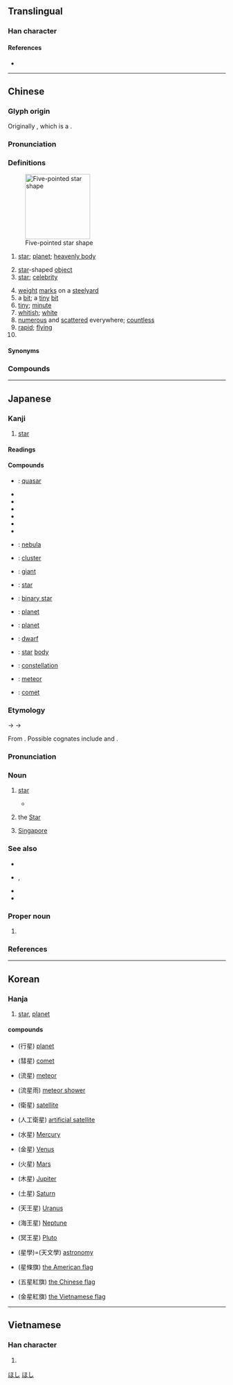 {{character info/new}}
{{also|曐|皨}}
==Translingual==
{{stroke order|strokes=9}}

===Han character===
{{Han char|rn=72|rad=日|as=05|sn=9|four=60104|canj=AHQM|ids=⿱日生}}

====References====
* {{Han ref|kx=0492.210|dkj=13837|dj=0855.220|hdz=21500.120|uh=661F|ud=26143|bh=AC50|bd=44112}}

----

==Chinese==
{{zh-forms}}

===Glyph origin===
{{Han etym}}
Originally {{och-l|曐}}, which is a {{Han compound|ls=psc|nocap=1|晶|生|c1=s|c2=p|t1=twinkling stars}}.

===Pronunciation===
{{zh-pron
|m=xīng,er=y
|c=sing1,seng1
|c-t=lhiang1-4,lhen1
|c-t_note=lhiang1-4 - vernacular; lhen1 - literary
|h=pfs=sên
|md=sĭng
|mn=xm,qz,lk,sx,tp,km,mg,hc:chhiⁿ/zz,yl,tn,kh,tc,pn:chheⁿ/seng
|mn_note=chhiⁿ/chheⁿ - vernacular; seng - literary
|mn-t=cên1
|w=1xin
|mc=y
|oc=y
|ma=Zh-xing.ogg
|cat=n,pn,a
}}

===Definitions===
{{zh-hanzi}}
[[File:Five Stars (32990311546).jpg|thumb|150px|Five-pointed star shape]]
# [[star]]; [[planet]]; [[heavenly body]]
#: {{zh-x|星星{xing}|star}}
#: {{zh-x|恆星|(fixed) '''star'''}}
# [[star]]-shaped [[object]]
# [[star]]; [[celebrity]]
#: {{zh-x|明星|bright '''star'''; celebrity}}
# [[weight]] [[mark]]s on a [[steelyard]]
# a [[bit]]; a [[tiny]] [[bit]]
# [[tiny]]; [[minute]]
# [[whitish]]; [[white]]
# [[numerous]] and [[scattered]] everywhere; [[countless]]
# [[rapid]]; [[flying]]
# {{surname|lang=zh}}

====Synonyms====
{{zh-dial|星星}}

===Compounds===
{{zh-der|星期:days of the week|星期一:Monday|星期二:Tuesday|星期三:Wednesday|星期四:Thursday|星期五:Friday|星期六:Saturday|星期日:Sunday|星期天:Sunday|星辰|星斗|星光|星漢|星號|星河|星火|星火燎原|星際|星空|星羅棋布|星落雲散|星球|星術|星霜|星體|星圖|星團|星系|星系核|星相|星象|星星|星星點點|星星之火，可以燎原|星宿|星眼|星夜|星移斗轉|星移物換|星雲|星子|海星|一天星斗|一星兒|一星子|一星星|一路福星|七星|七星壇|七星山|七星板|七星燈|七星瓢蟲|三星|中星|中星儀|主序星|主星|九大行星|五星|五星上將|五星連珠|井中視星|人造衛星|伴星|使星|侵星|值星|值星官|偵察衛星|傳播衛星|內行星|冒金星兒|冥王星|分星擘兩|列星|剋星|劍眉星眼|北斗七星|北極星|半星|南極星沉|南極星輝|占星|占星術|吉星文|吉星高照|同步衛星|周期彗星|哈雷彗星|唾沫星子|喪門星|嘎巴流星|四星|土星|坍縮星|壽星|壽星老兒|外星人|外行星|夜叉星|大明星|大星殞落|大步流星|大熊星座|大犬星座|大行星|天南星|天狼星|天王巨星|天王星|天罡星|天貴星|天關客星|天關星|天鵝星座|天鷹星座|太白星|太白酒星|太白金星|太陰星|奎星高照|奔星|女星|妖星|孤星淚|宋應星|官星|官星透露|定盤星|客星|寒星|寥若晨星|寶星|將星|導航衛星|小星|小熊星座|小行星|巨星|帚星|帝星|帶月披星|彗星|影星|急如星火|急於星火|恆星|恆星年|恆星日|恆星月|恆星系|恆星週期|恩星照命|惑星|戴星|戴月披星|披星帶月|披星戴月|拱極星|指極星|掃帚星|掃星|掩星|摘星|摘星樓|擘兩分星|救星|文昌星|文星和合|文曲星|文章星斗|斗轉星移|新星|明星|昏星|星主|星使|星光列車|星兒|星前月下|星君|星命|星士|星奔|星媽|星官|星家|星宿海|星座|星形|星彩|星戰計畫|星探|星散|星族|星旗|星旗電戟|星星之火|星曆|星曆錶|星月交輝|星期報|星條旗|星橋|星次|星歲|星氣|星洲|星流|星燭|星盤|星眸|星眸皓齒|星等|星算|星羅雲布|星羅雲散|星群|星色|星芒狀|星蟲|星行|星行夜歸|星表|星言夙駕|星迴|星速|星降|星院|星陳夙駕|星隕|星際塵埃|星際大戰|星際微塵|星際物質|星雞魚|星離雨散|星飛電掣|星馳|星馳電發|星馳電走|星駕|星鯊|星點彈塗|星點河魨|昭如日星|晨星|晨炊星飯|景星|景星勛章|景星慶雲|智多星|暫星|曉星|曙後星孤|月明星稀|月眉星眼|月約星期|月落星沉|木星|本命星|桃花星|棋布星羅|棋羅星布|橢圓星系|櫺星門|歌星|武曲星|歲星|毛頭星|氣象衛星|水星|沒星秤|河外星系|油星|流星|流星報馬|流星趕月|流星鎚|流星雨|流星馬|海事衛星|海王星|測量衛星|港星|準星|滿天星|滿眼金星|漏星堂|漩渦星雲|潢星|火德星君|火星|火星塞|炳如日星|炳若日星|煙飛星散|煞星|熠熠紅星|燎星|爆發星|物換星移|牽牛星|獵戶星座|球狀星團|瓦解星散|瓦解星飛|甲第星羅|男星|畢宿星團|畢拉彗星|發射星雲|白矮星|白虎星|百武彗星|皓齒星眸|目似明星|目若朗星|直播衛星|眼若流星|眾星拱北|眾星拱月|眾星拱辰|眾星捧月|矮星|矮行星|視星等|福星|福星高照|秤星|移星換斗|穀神星|童星|紅星|紇剌星|經星|繁星|織女星|羅福星|老人星|老壽星|聚星|脈動星|脈衝星|花星|蟹狀星雲|行星|行星儀|行星風|衛星|衛星國家|衛星導航|衛星日蝕|衛星轉播|衛星通信|衛星都市|衛星門診|衛星雲圖|衛星電視|衛星食|變光星|變星|豔星|賊仔星|賊星|超巨星|超新星|辰星|追星族|追星趕月|通信衛星|通訊衛星|酒星|醫卜星相|金星|鈴鐺壽星|鎮星|隕星|雙星|雨零星散|零星|零零星星|電卷星飛|電影明星|電掣星馳|順星|類地行星|類新星|類星體|類木行星|魁星|魔星|鱗鋏星鐔}}

{{zh-cat|Astronomy}}

----

==Japanese==

===Kanji===
{{ja-kanji|grade=2|rs=日05}}

# [[star]]

====Readings====
{{ja-readings|goon=しょう<しやう|kanon=せい|kun=ほし}}

====Compounds====
{{der-top|Compounds}}
* {{ja-r|準星|じゅんせい}}: [[quasar]]
* {{ja-r|星霜|せいそう}}
* {{ja-r|星芒|せいぼう}}
* {{ja-r|星人|せいじん}}
* {{ja-r|明星|みょうじょう}}
* {{ja-r|星辰|せいしん}}
* {{ja-r|星宿|せいしゅく}}
{{der-mid}}
* {{ja-r|星雲|せいうん}}: {{q|astronomy}} [[nebula]]
* {{ja-r|星団|せいだん}}: {{q|astronomy}} [[cluster]]
* {{ja-r|巨星|きょせい}}: {{q|astronomy}} [[giant]]
* {{ja-r|恒星|こうせい}}: {{q|astronomy}} [[star]]
* {{ja-r|連星|れんせい}}: {{q|astronomy}} [[binary star]]
* {{ja-r|遊星|ゆうせい}}: {{q|archaic}} [[planet]]
* {{ja-r|惑星|わくせい}}: {{q|astronomy}} [[planet]]
* {{ja-r|矮星|わいせい}}: {{q|astronomy}} [[dwarf]]
* {{ja-r|星体|せいたい}}: {{q|astronomy}} [[star]] [[body]]
* {{ja-r|星座|せいざ}}: {{q|astronomy}} [[constellation]]
* {{ja-r|流星|りゅうせい}}: {{q|astronomy}} [[meteor]]
* {{ja-r|彗星|すいせい}}: {{q|astronomy}} [[comet]]
{{der-bottom}}

===Etymology===
{{ja-kanjitab|ほし|yomi=k}}
{{IPAchar|/posi/}} → {{IPAchar|/fosi/}} → {{IPAchar|/hoɕi/}}

From {{etyl|ojp|ja|sort=ほし}}. Possible cognates include {{cog|ko|별||star}} and {{cog|mnc|ᡠᠰᡳᡥᠠ|tr=usiha||star}}.

===Pronunciation===
{{ja-pron|yomi=k|ほし|acc=0|acc_ref=DJR,NHK}}

===Noun===
{{ja-noun|ほし}}

# [[star]]
#: {{ja-usex|数え切れないくらいたくさんの'''星'''が輝いている|かぞえきれない くらい たくさん の '''ほし''' が かがやいている|an endless number of '''stars''' are shining}}
#* {{quote-book|date=May 2 2014|||publisher={{w|Wizards of the Coast}}|{{lang|ja|ニクスへの旅}}|chapter={{ruby|{{lang|ja|レオニンの[偶](ぐう)[像](ぞう)[破](は)[壊](かい)[者](しゃ)}}}}|trans-chapter=Leonin Iconoclast|||{{ja-usex|「'''星%々'''は夜%空にあるべきです。ここは我%々の世%界。そして我%々の事は我%々が決めます。」|「'''^ほし%ぼし''' は よ%ぞら に ある べき です。^ここ は われ%われ の せ%かい。^そして われ%われ の こと は われ%われ が きめます。」|“The '''stars''' belong in the night sky. This is our world. And we take matters into our own hands.”}}|trans-title=Journey into Nyx|language=Japanese}}
# {{lb|ja|sort=ほし|tarot}} the [[star|Star]]
# {{lb|ja|abbreviation}} [[Singapore]]

===See also===
* {{ja-r|箒%星|ほうき%ぼし|[[comet]]}}
* {{ja-r|星%星|ほし%ぼし}}, {{ja-r|星%々|ほし%ぼし|[[stars]]}}
* {{ja-r|輝%星|き%せい|[[bright]] [[star]]}}
* {{ja-r|タロット||[[tarot]]}}

===Proper noun===
{{ja-pos|proper|ほし}}

# {{surname|lang=ja|sort=ほし}}

===References===
<references/>

[[Category:Japanese basic words|ほし]]
[[Category:ja:Astronomy|ほし]]

----

==Korean==

===Hanja===
{{ko-hanja|hangeul=[[성]]|rv=seong|mr=sŏng|y=seng|eumhun=별|ehrv=byeol|ehmr=byŏl|ehy=}}

# [[star]], [[planet]]

====compounds====
* {{l|ko|행성}}(行星) [[planet]]
* {{l|ko|혜성}}(彗星) [[comet]]
* {{l|ko|유성}}(流星) [[meteor]]
* {{l|ko|유성우}}(流星雨) [[meteor shower]]
* {{l|ko|위성}}(衛星) [[satellite]]
* {{l|ko|인공위성}}(人工衛星) [[artificial satellite]]
* {{l|ko|수성}}(水星) [[Mercury]]
* {{l|ko|금성}}(金星) [[Venus]]
* {{l|ko|화성}}(火星) [[Mars]]
* {{l|ko|목성}}(木星) [[Jupiter]]
* {{l|ko|토성}}(土星) [[Saturn]]
* {{l|ko|천왕성}}(天王星) [[Uranus]]
* {{l|ko|해왕성}}(海王星) [[Neptune]]
* {{l|ko|명왕성}}(冥王星) [[Pluto]]
* {{l|ko|성학}}(星學)={{l|ko|천문학}}(天文學) [[astronomy]]
* {{l|ko|성조기}}(星條旗) [[the American flag]]
* {{l|ko|오성홍기}}(五星紅旗) [[the Chinese flag]]
* {{l|ko|금성홍기}}(金星紅旗) [[the Vietnamese flag]]

----

==Vietnamese==

===Han character===
{{vi-hantu|[[tinh]], [[tình]]|rs=日05}}

# {{defn|lang=vi|sort=日05}}